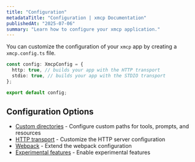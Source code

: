 ```yaml
---
title: "Configuration"
metadataTitle: "Configuration | xmcp Documentation"
publishedAt: "2025-07-06"
summary: "Learn how to configure your xmcp application."
---
```


You can customize the configuration of your `xmcp` app by creating a `xmcp.config.ts` file.

```typescript
const config: XmcpConfig = {
  http: true, // builds your app with the HTTP transport
  stdio: true, // builds your app with the STDIO transport
};

export default config;
```

## Configuration Options

- [Custom directories](/docs/configuration/custom-directories) - Configure custom paths for tools, prompts, and resources
- [HTTP transport](/docs/configuration/http-transport) - Customize the HTTP server configuration
- [Webpack](/docs/configuration/webpack) - Extend the webpack configuration
- [Experimental features](/docs/configuration/experimental) - Enable experimental features
